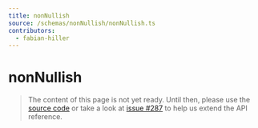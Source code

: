 ```yaml
---
title: nonNullish
source: /schemas/nonNullish/nonNullish.ts
contributors:
  - fabian-hiller
---
```


# nonNullish

> The content of this page is not yet ready. Until then, please use the [source code](https://github.com/fabian-hiller/valibot/blob/main/library/src/schemas/nonNullish/nonNullish.ts) or take a look at [issue #287](https://github.com/fabian-hiller/valibot/issues/287) to help us extend the API reference.
